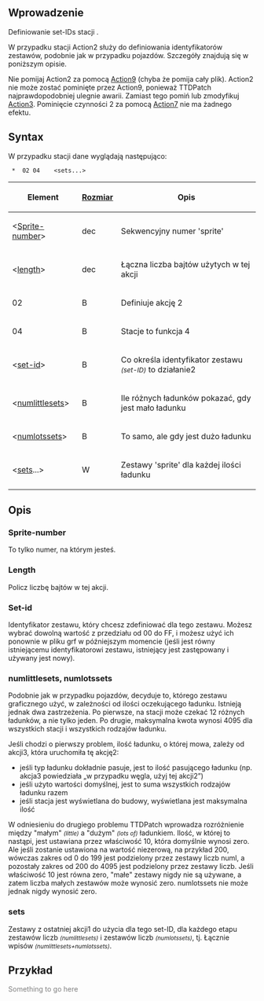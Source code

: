 {{pl/Development/NewGRF/inne strony|en=newgrf-specs.tt-wiki.net/wiki/Action2/Stations|pl=pl/Development/NewGRF/NFO Specs/Action2/Stations |sub=nfo}}
<!--{{-}}<br>--><!--{{ambox | text = w trakcie edycji.}}--><!-- -->
== Wprowadzenie ==

Definiowanie set-IDs stacji .

W przypadku stacji Action2 służy do definiowania identyfikatorów zestawów, podobnie jak w przypadku pojazdów. Szczegóły znajdują się w poniższym opisie.

Nie pomijaj Action2 za pomocą [[pl/Development/NewGRF/NFO Specs/Action7|Action9]] (chyba że pomija cały plik). Action2 nie może zostać pominięte przez Action9, ponieważ TTDPatch najprawdopodobniej ulegnie awarii. Zamiast tego pomiń lub zmodyfikuj [[pl/Development/NewGRF/NFO Specs/Action3/Main Page|Action3]]. Pominięcie czynności 2 za pomocą [[pl/Development/NewGRF/NFO Specs/Action7|Action7]] nie ma żadnego efektu.

== Syntax ==

W przypadku stacji dane wyglądają następująco:

 <Sprite-number> * <Length> 02 04 <set-id> <numlittlesets> <numlotssets> <sets...>

{|
!Element!![[pl/Development/NewGRF/NFO Specs/GRFActionsDetailed|Rozmiar]]!!Opis

|-
|<[[#sprite-number|Sprite-number]]>||dec||Sekwencyjny numer 'sprite'

|-
|<[[#length|length]]>||dec||Łączna liczba bajtów użytych w tej akcji

|-
|02||B||Definiuje akcję 2

|-
|04||B||Stacje to funkcja 4

|-
|<[[#set-id|set-id]]>||B||Co określa identyfikator zestawu <small>''(set-ID)''</small> to działanie2

|-
|<[[#numlittlesets-numlotssets|numlittlesets]]>||B||Ile różnych ładunków pokazać, gdy jest mało ładunku

|-
|<[[#numlittlesets-numlotssets|numlotssets]]>||B||To samo, ale gdy jest dużo ładunku

|-
|<[[#sets|sets]]...>||W||Zestawy 'sprite' dla każdej ilości ładunku
|}

== <span id=Description>Opis</span> ==

=== Sprite-number ===

To tylko numer, na którym jesteś.

=== Length ===

Policz liczbę bajtów w tej akcji.

=== Set-id ===

Identyfikator zestawu, który chcesz zdefiniować dla tego zestawu. Możesz wybrać dowolną wartość z przedziału od 00 do FF, i możesz użyć ich ponownie w pliku grf w późniejszym momencie (jeśli jest równy istniejącemu identyfikatorowi zestawu, istniejący jest zastępowany i używany jest nowy).

=== numlittlesets, numlotssets ===

Podobnie jak w przypadku pojazdów, decyduje to, którego zestawu graficznego użyć, w zależności od ilości oczekującego ładunku. Istnieją jednak dwa zastrzeżenia. Po pierwsze, na stacji może czekać 12 różnych ładunków, a nie tylko jeden. Po drugie, maksymalna kwota wynosi 4095 dla wszystkich stacji i wszystkich rodzajów ładunku.

Jeśli chodzi o pierwszy problem, ilość ładunku, o której mowa, zależy od akcji3, która uruchomiła tę akcję2:
* jeśli typ ładunku dokładnie pasuje, jest to ilość pasującego ładunku (np. akcja3 powiedziała „w przypadku węgla, użyj tej akcji2”)
* jeśli użyto wartości domyślnej, jest to suma wszystkich rodzajów ładunku razem
* jeśli stacja jest wyświetlana do budowy, wyświetlana jest maksymalna ilość

W odniesieniu do drugiego problemu TTDPatch wprowadza rozróżnienie między "małym" <small>''(little)''</small> a "dużym" <small>''(lots of)''</small> ładunkiem. Ilość, w której to nastąpi, jest ustawiana przez właściwość 10, która domyślnie wynosi zero. Ale jeśli zostanie ustawiona na wartość niezerową, na przykład 200, wówczas zakres od 0 do 199 jest podzielony przez zestawy liczb numl, a pozostały zakres od 200 do 4095 jest podzielony przez zestawy liczb. Jeśli właściwość 10 jest równa zero, "małe" zestawy nigdy nie są używane, a zatem liczba małych zestawów może wynosić zero. numlotssets nie może jednak nigdy wynosić zero.

=== sets ===

Zestawy z ostatniej akcji1 do użycia dla tego set-ID, dla każdego etapu zestawów liczb <small>''(numlittlesets)''</small> i zestawów liczb <small>''(numlotssets)''</small>, tj. Łącznie wpisów <small>''(numlittlesets+numlotssets)''</small>.

== Przykład ==

<span style='color:#808080'>Something to go here</span>